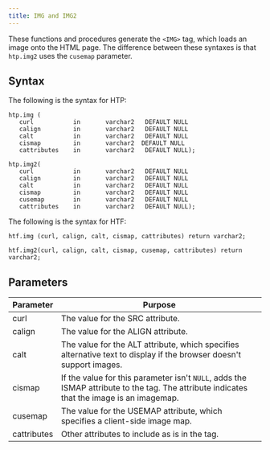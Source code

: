 ```yaml
---
title: IMG and IMG2
---
```


These functions and procedures generate the `<IMG>` tag, which loads an image onto the HTML page. The difference between these syntaxes is that `htp.img2` uses the `cusemap` parameter.

## Syntax

The following is the syntax for HTP:

```
htp.img (
   curl           in       varchar2   DEFAULT NULL
   calign         in       varchar2   DEFAULT NULL
   calt           in       varchar2   DEFAULT NULL
   cismap         in       varchar2  DEFAULT NULL
   cattributes    in       varchar2   DEFAULT NULL);

htp.img2(
   curl           in       varchar2   DEFAULT NULL
   calign         in       varchar2   DEFAULT NULL
   calt           in       varchar2   DEFAULT NULL
   cismap         in       varchar2   DEFAULT NULL
   cusemap        in       varchar2   DEFAULT NULL
   cattributes    in       varchar2   DEFAULT NULL);
```

The following is the syntax for HTF:

```
htf.img (curl, calign, calt, cismap, cattributes) return varchar2;

htf.img2(curl, calign, calt, cismap, cusemap, cattributes) return varchar2;
```

## Parameters

| Parameter | Purpose  |
| --------- | -------- |
| curl | The value for the SRC attribute. |
| calign | The value for the ALIGN attribute. |
| calt | The value for the ALT attribute, which specifies alternative text to display if the browser doesn't support images. |
| cismap | If the value for this parameter isn't `NULL`, adds the ISMAP attribute to the tag. The attribute indicates that the image is an imagemap. |
| cusemap | The value for the USEMAP attribute, which specifies a client-side image map. |
| cattributes | Other attributes to include as is in the tag. |

